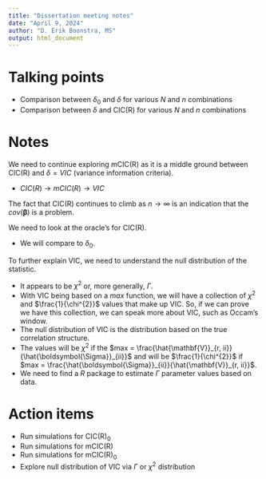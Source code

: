```yaml
---
title: "Dissertation meeting notes"
date: "April 9, 2024"
author: "D. Erik Boonstra, MS"
output: html_document
---
```


# Talking points

- Comparison between $\delta_{0}$ and $\delta$ for various $N$ and $n$ combinations
- Comparison between $\delta$ and CIC(R) for various $N$ and $n$ combinations

# Notes

We need to continue exploring mCIC(R) as it is a middle ground between CIC(R) and $\delta = VIC$ (variance information criteria).

- $CIC(R) \to mCIC(R) \to VIC$

The fact that CIC(R) continues to climb as $n \to \infty$ is an indication that the $cov\left(\boldsymbol{\beta}\right)$ is a problem.

We need to look at the oracle's for CIC(R).

- We will compare to $\delta_{0}$.

To further explain VIC, we need to understand the null distribution of the statistic.

- It appears to be $\chi^{2}$ or, more generally, $\Gamma$.
- With VIC being based on a $max$ function, we will have a collection of $\chi^{2}$ and $\frac{1}{\chi^{2}}$ values that make up VIC. So, if we can prove we have this collection, we can speak more about VIC, such as Occam's window.
- The null distribution of VIC is the distribution based on the true correlation structure.
- The values will be $\chi^{2}$ if the $max = \frac{\hat{\mathbf{V}}_{r, ii}}{\hat{\boldsymbol{\Sigma}}_{ii}}$ and will be $\frac{1}{\chi^{2}}$ if $max = \frac{\hat{\boldsymbol{\Sigma}}_{ii}}{\hat{\mathbf{V}}_{r, ii}}$.
- We need to find a *R* package to estimate $\Gamma$ parameter values based on data.

# Action items

- Run simulations for CIC(R)~0~
- Run simulations for mCIC(R)
- Run simulations for mCIC(R)~0~
- Explore null distribution of VIC via $\Gamma$ or $\chi^2$ distribution